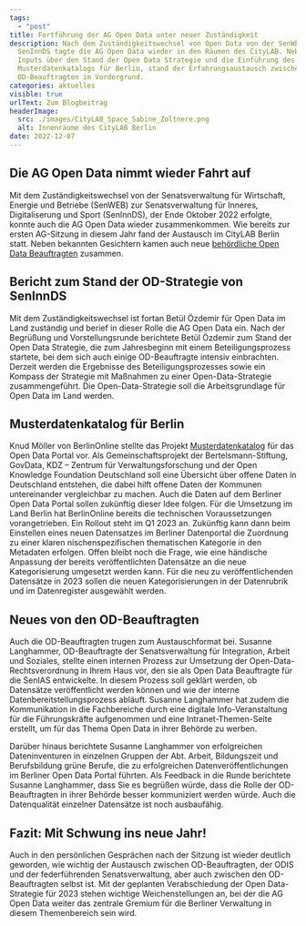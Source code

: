 ```yaml
---
tags:
  - "post"
title: Fortführung der AG Open Data unter neuer Zuständigkeit
description: Nach dem Zuständigkeitswechsel von Open Data von der SenWEB zur
  SenInnDS tagte die AG Open Data wieder in den Räumen des CityLAB. Neben
  Inputs über den Stand der Open Data Strategie und die Einführung des
  Musterdatenkatalogs für Berlin, stand der Erfahrungsaustausch zwischen den
  OD-Beauftragten im Vordergrund.
categories: aktuelles
visible: true
urlText: Zum Blogbeitrag
headerImage:
  src: ./images/CityLAB_Space_Sabine_Zoltnere.png
  alt: Innenräume des CityLAB Berlin
date: 2022-12-07
---
```


## Die AG Open Data nimmt wieder Fahrt auf

Mit dem Zuständigkeitswechsel von der Senatsverwaltung für Wirtschaft, Energie und Betriebe (SenWEB) zur Senatsverwaltung für Inneres, Digitaliserung und Sport (SenInnDS), der Ende Oktober 2022 erfolgte, konnte auch die AG Open Data wieder zusammenkommen. Wie bereits zur ersten AG-Sitzung in diesem Jahr fand der Austausch im CityLAB Berlin statt. Neben bekannten Gesichtern kamen auch neue [behördliche Open Data Beauftragten](https://www.berlin.de/sen/wirtschaft/digitalisierung/open-data/open-data-beauftragte/) zusammen.

## Bericht zum Stand der OD-Strategie von SenInnDS

Mit dem Zuständigkeitswechsel ist fortan Betül Özdemir für Open Data im Land zuständig und berief in dieser Rolle die AG Open Data ein. Nach der Begrüßung und Vorstellungsrunde berichtete Betül Özdemir zum Stand der Open Data Strategie, die zum Jahresbeginn mit einem Beteiligungsprozess startete, bei dem sich auch einige OD-Beauftragte intensiv einbrachten. Derzeit werden die Ergebnisse des Beteiligungsprozesses sowie ein Kompass der Strategie mit Maßnahmen zu einer Open-Data-Strategie zusammengeführt. Die Open-Data-Strategie soll die Arbeitsgrundlage für Open Data im Land werden.

## Musterdatenkatalog für Berlin

Knud Möller von BerlinOnline stellte das Projekt [Musterdatenkatalog](https://www.bertelsmann-stiftung.de/de/unsere-projekte/smart-country/musterdatenkatalog) für das Open Data Portal vor. Als Gemeinschaftsprojekt der Bertelsmann-Stiftung, GovData, KDZ – Zentrum für Verwaltungsforschung und der Open Knowledge Foundation Deutschland soll eine Übersicht über offene Daten in Deutschland entstehen, die dabei hilft offene Daten der Kommunen untereinander vergleichbar zu machen. Auch die Daten auf dem Berliner Open Data Portal sollen zukünftig dieser Idee folgen. Für die Umsetzung im Land Berlin hat BerlinOnline bereits die technischen Voraussetzungen vorangetrieben. Ein Rollout steht im Q1 2023 an. Zukünftig kann dann beim Einstellen eines neuen Datensatzes im Berliner Datenportal die Zuordnung zu einer klaren nischenspezifischen thematischen Kategorie in den Metadaten erfolgen. Offen bleibt noch die Frage, wie eine händische Anpassung der bereits veröffentlichten Datensätze an die neue Kategorisierung umgesetzt werden kann. Für die neu zu veröffentlichenden Datensätze in 2023 sollen die neuen Kategorisierungen in der Datenrubrik und im Datenregister ausgewählt werden.


<ImageSection
  src={image}
  caption="Arbeitssitzung der AG Open Data im CityLAB Berlin"
  fullWidth
/>

## Neues von den OD-Beauftragten 

Auch die OD-Beauftragten trugen zum Austauschformat bei. Susanne Langhammer, OD-Beauftragte der Senatsverwaltung für Integration, Arbeit und Soziales, stellte einen internen Prozess zur Umsetzung der Open-Data-Rechtsverordnung in Ihrem Haus vor, den sie als Open Data Beauftragte für die SenIAS entwickelte. In diesem Prozess soll geklärt werden, ob Datensätze veröffentlicht werden können und wie der interne Datenbereitstellungsprozess abläuft. Susanne Langhammer hat zudem die Kommunikation in die Fachbereiche durch eine digitale Info-Veranstaltung für die Führungskräfte aufgenommen und eine Intranet-Themen-Seite erstellt, um für das Thema Open Data in ihrer Behörde zu werben. 

Darüber hinaus berichtete Susanne Langhammer von erfolgreichen Dateninventuren in einzelnen Gruppen der Abt. Arbeit, Bildungszeit und Berufsbildung grüne Berufe, die zu erfolgreichen Datenveröffentlichungen im Berliner Open Data Portal führten. Als Feedback in die Runde berichtete Susanne Langhammer, dass Sie es begrüßen würde, dass die Rolle der OD-Beauftragten in ihrer Behörde besser kommuniziert werden würde. Auch die Datenqualität einzelner Datensätze ist noch ausbaufähig.

## Fazit: Mit Schwung ins neue Jahr!

Auch in den persönlichen Gesprächen nach der Sitzung ist wieder deutlich geworden, wie wichtig der Austausch zwischen OD-Beauftragten, der ODIS und der federführenden Senatsverwaltung, aber auch zwischen den OD-Beauftragten selbst ist. Mit der geplanten Verabschiedung der Open Data-Strategie für 2023 stehen wichtige Weichenstellungen an, bei der die AG Open Data weiter das zentrale Gremium für die Berliner Verwaltung in diesem Themenbereich sein wird.
